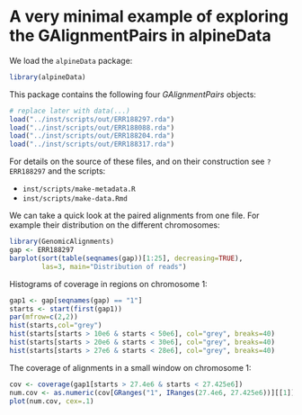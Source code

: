 # A very minimal example of exploring the GAlignmentPairs in alpineData

We load the `alpineData` package:

```r
library(alpineData)
```

This package contains the following four *GAlignmentPairs* objects:

```r
# replace later with data(...)
load("../inst/scripts/out/ERR188297.rda")
load("../inst/scripts/out/ERR188088.rda")
load("../inst/scripts/out/ERR188204.rda")
load("../inst/scripts/out/ERR188317.rda")
```

For details on the source of these files, and on their construction
see `?ERR188297` and the scripts:

* `inst/scripts/make-metadata.R`
* `inst/scripts/make-data.Rmd`

We can take a quick look at the paired alignments from one file.
For example their distribution on the different chromosomes:

```r
library(GenomicAlignments)
gap <- ERR188297
barplot(sort(table(seqnames(gap))[1:25], decreasing=TRUE),
        las=3, main="Distribution of reads")
```

Histograms of coverage in regions on chromosome 1:

```r
gap1 <- gap[seqnames(gap) == "1"]
starts <- start(first(gap1))
par(mfrow=c(2,2))
hist(starts,col="grey")
hist(starts[starts > 10e6 & starts < 50e6], col="grey", breaks=40)
hist(starts[starts > 20e6 & starts < 30e6], col="grey", breaks=40)
hist(starts[starts > 27e6 & starts < 28e6], col="grey", breaks=40)
```

The coverage of alignments in a small window on chromosome 1:

```r
cov <- coverage(gap1[starts > 27.4e6 & starts < 27.425e6])
num.cov <- as.numeric(cov[GRanges("1", IRanges(27.4e6, 27.425e6))][[1]])
plot(num.cov, cex=.1)
```
